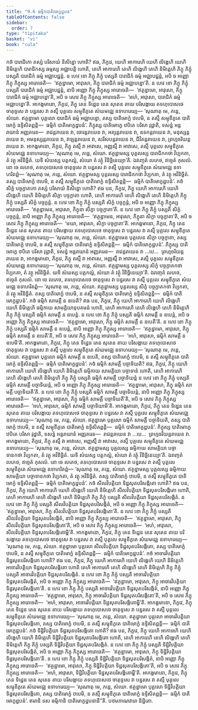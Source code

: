 ```yaml
---
title: "9.6 ធម្មិកបាតិមោក្ខដ្ឋបន"
tableOfContents: false
sidebar:
  order: 7
type: "tipitaka"
basket: "vi"
book: "cula"
---
```



<DynamicBreadcrumb />

<Division number="388" book="cula">

<Paragraph number="1894" book="cula">
កថំ បារាជិកោ តស្សំ បរិសាយំ និសិន្នោ ហោតិ? ឥធ, ភិក្ខវេ, យេហិ អាការេហិ យេហិ លិង្គេហិ យេហិ និមិត្តេហិ បារាជិកស្ស ធម្មស្ស អជ្ឈាបត្តិ ហោតិ, តេហិ អាការេហិ តេហិ លិង្គេហិ តេហិ និមិត្តេហិ ភិក្ខុ ភិក្ខុំ បស្សតិ បារាជិកំ ធម្មំ អជ្ឈាបជ្ជន្តំ. ន ហេវ ខោ ភិក្ខុ ភិក្ខុំ បស្សតិ បារាជិកំ ធម្មំ អជ្ឈាបជ្ជន្តំ, អបិ ច អញ្ញោ ភិក្ខុ ភិក្ខុស្ស អារោចេតិ—  ‘ឥត្ថន្នាមោ, អាវុសោ, ភិក្ខុ បារាជិកំ ធម្មំ អជ្ឈាបន្នោ’តិ. ន ហេវ ខោ ភិក្ខុ ភិក្ខុំ បស្សតិ បារាជិកំ ធម្មំ អជ្ឈាបជ្ជន្តំ, នាបិ អញ្ញោ ភិក្ខុ ភិក្ខុស្ស អារោចេតិ—  ‘ឥត្ថន្នាមោ, អាវុសោ, ភិក្ខុ បារាជិកំ ធម្មំ អជ្ឈាបន្នោ’តិ, អបិ ច សោវ ភិក្ខុ ភិក្ខុស្ស អារោចេតិ—  ‘អហំ, អាវុសោ, បារាជិកំ ធម្មំ អជ្ឈាបន្នោ’តិ. អាកង្ខមានោ, ភិក្ខវេ, ភិក្ខុ តេន ទិដ្ឋេន តេន សុតេន តាយ បរិសង្កាយ តទហុបោសថេ ចាតុទ្ទសេ វា បន្នរសេ វា តស្មឹ បុគ្គលេ សម្មុខីភូតេ សំឃមជ្ឈេ ឧទាហរេយ្យ—
</Paragraph>

<Paragraph number="1895" book="cula">
‘សុណាតុ មេ, ភន្តេ, សំឃោ. ឥត្ថន្នាមោ បុគ្គលោ បារាជិកំ ធម្មំ អជ្ឈាបន្នោ, តស្ស បាតិមោក្ខំ ឋបេមិ, ន តស្មឹ សម្មុខីភូតេ បាតិមោក្ខំ ឧទ្ទិសិតព្ពន្តិ—  ធម្មិកំ បាតិមោក្ខដ្ឋបនំ’.
</Paragraph>

</Division>
<Division number="389" book="cula">

<Paragraph number="1896" book="cula">
ភិក្ខុស្ស បាតិមោក្ខេ ឋបិតេ បរិសា វុដ្ឋាតិ, ទសន្នំ អន្តរាយានំ អញ្ញតរេន—  រាជន្តរាយេន វា, ចោរន្តរាយេន វា, អគ្យន្តរាយេន វា, ឧទកន្តរាយេន វា, មនុស្សន្តរាយេន វា, អមនុស្សន្តរាយេន វា, វាឡន្តរាយេន វា, សរីសបន្តរាយេន វា, ជីវិតន្តរាយេន វា, ព្រហ្មចរិយន្តរាយេន វា. អាកង្ខមានោ, ភិក្ខវេ, ភិក្ខុ តស្មឹ វា អាវាសេ, អញ្ញស្មឹ វា អាវាសេ, តស្មឹ បុគ្គលេ សម្មុខីភូតេ សំឃមជ្ឈេ ឧទាហរេយ្យ—
</Paragraph>

<Paragraph number="1897" book="cula">
‘សុណាតុ មេ, ភន្តេ, សំឃោ. ឥត្ថន្នាមស្ស បុគ្គលស្ស បារាជិកកថា វិប្បកតា, តំ វត្ថុ អវិនិច្ឆិតំ. យទិ សំឃស្ស បត្តកល្លំ, សំឃោ តំ វត្ថុំ វិនិច្ឆិនេយ្យា’តិ.
</Paragraph>

<Paragraph number="1898" book="cula">
ឯវញ្ចេតំ លភេថ, ឥច្ចេតំ កុសលំ. នោ ចេ លភេថ, តទហុបោសថេ ចាតុទ្ទសេ វា បន្នរសេ វា តស្មឹ បុគ្គលេ សម្មុខីភូតេ សំឃមជ្ឈេ ឧទាហរិតព្ពំ—
</Paragraph>

<Paragraph number="1899" book="cula">
‘សុណាតុ មេ, ភន្តេ, សំឃោ. ឥត្ថន្នាមស្ស បុគ្គលស្ស បារាជិកកថា វិប្បកតា, តំ វត្ថុ អវិនិច្ឆិតំ. តស្ស បាតិមោក្ខំ ឋបេមិ, ន តស្មឹ សម្មុខីភូតេ បាតិមោក្ខំ ឧទ្ទិសិតព្ពន្តិ—  ធម្មិកំ បាតិមោក្ខដ្ឋបនំ’.
</Paragraph>

</Division>
<Division number="390" book="cula">

<Paragraph number="1900" book="cula">
កថំ សិក្ខំ បច្ចក្ខាតកោ តស្សំ បរិសាយំ និសិន្នោ ហោតិ? ឥធ បន, ភិក្ខវេ, ភិក្ខុ យេហិ អាការេហិ យេហិ លិង្គេហិ យេហិ និមិត្តេហិ សិក្ខា បច្ចក្ខាតា ហោតិ, តេហិ អាការេហិ តេហិ លិង្គេហិ តេហិ និមិត្តេហិ ភិក្ខុ ភិក្ខុំ បស្សតិ សិក្ខំ បច្ចក្ខន្តំ. ន ហេវ ខោ ភិក្ខុ ភិក្ខុំ បស្សតិ សិក្ខំ បច្ចក្ខន្តំ, អបិ ច អញ្ញោ ភិក្ខុ ភិក្ខុស្ស អារោចេតិ—  ‘ឥត្ថន្នាមេន, អាវុសោ, ភិក្ខុនា សិក្ខា បច្ចក្ខាតា’តិ. ន ហេវ ខោ ភិក្ខុ ភិក្ខុំ បស្សតិ សិក្ខំ បច្ចក្ខន្តំ, នាបិ អញ្ញោ ភិក្ខុ ភិក្ខុស្ស អារោចេតិ—  ‘ឥត្ថន្នាមេន, អាវុសោ, ភិក្ខុនា សិក្ខា បច្ចក្ខាតា’តិ, អបិ ច សោវ ភិក្ខុ ភិក្ខុស្ស អារោចេតិ—  ‘មយា, អាវុសោ, សិក្ខា បច្ចក្ខាតា’តិ. អាកង្ខមានោ, ភិក្ខវេ, ភិក្ខុ តេន ទិដ្ឋេន តេន សុតេន តាយ បរិសង្កាយ តទហុបោសថេ ចាតុទ្ទសេ វា បន្នរសេ វា តស្មឹ បុគ្គលេ សម្មុខីភូតេ សំឃមជ្ឈេ ឧទាហរេយ្យ—
</Paragraph>

<Paragraph number="1901" book="cula">
‘សុណាតុ មេ, ភន្តេ, សំឃោ. ឥត្ថន្នាមេន បុគ្គលេន សិក្ខា បច្ចក្ខាតា, តស្ស បាតិមោក្ខំ ឋបេមិ, ន តស្មឹ សម្មុខីភូតេ បាតិមោក្ខំ ឧទ្ទិសិតព្ពន្តិ—  ធម្មិកំ បាតិមោក្ខដ្ឋបនំ’.
</Paragraph>

</Division>
<Division number="391" book="cula">

<Paragraph number="1902" book="cula">
ភិក្ខុស្ស បាតិមោក្ខេ ឋបិតេ បរិសា វុដ្ឋាតិ, ទសន្នំ អន្តរាយានំ អញ្ញតរេន—  រាជន្តរាយេន វា …បេ…  ព្រហ្មចរិយន្តរាយេន វា, អាកង្ខមានោ, ភិក្ខវេ, ភិក្ខុ តស្មឹ វា អាវាសេ, អញ្ញស្មឹ វា អាវាសេ, តស្មឹ បុគ្គលេ សម្មុខីភូតេ សំឃមជ្ឈេ ឧទាហរេយ្យ—
</Paragraph>

<Paragraph number="1903" book="cula">
‘សុណាតុ មេ, ភន្តេ, សំឃោ. ឥត្ថន្នាមស្ស បុគ្គលស្ស សិក្ខំ បច្ចក្ខាតកថា វិប្បកតា, តំ វត្ថុ អវិនិច្ឆិតំ. យទិ សំឃស្ស បត្តកល្លំ, សំឃោ តំ វត្ថុំ វិនិច្ឆិនេយ្យា’តិ.
</Paragraph>

<Paragraph number="1904" book="cula">
ឯវញ្ចេតំ លភេថ, ឥច្ចេតំ កុសលំ. នោ ចេ លភេថ, តទហុបោសថេ ចាតុទ្ទសេ វា បន្នរសេ វា តស្មឹ បុគ្គលេ សម្មុខីភូតេ សំឃមជ្ឈេ ឧទាហរិតព្ពំ—
</Paragraph>

<Paragraph number="1905" book="cula">
‘សុណាតុ មេ, ភន្តេ, សំឃោ. ឥត្ថន្នាមស្ស បុគ្គលស្ស សិក្ខំ បច្ចក្ខាតកថា វិប្បកតា, តំ វត្ថុ អវិនិច្ឆិតំ. តស្ស បាតិមោក្ខំ ឋបេមិ, ន តស្មឹ សម្មុខីភូតេ បាតិមោក្ខំ ឧទ្ទិសិតព្ពន្តិ—  ធម្មិកំ បាតិមោក្ខដ្ឋបនំ’.
</Paragraph>

</Division>
<Division number="392" book="cula">

<Paragraph number="1906" book="cula">
កថំ ធម្មិកំ សាមគ្គឹ ន ឧបេតិ? ឥធ បន, ភិក្ខវេ, ភិក្ខុ យេហិ អាការេហិ យេហិ លិង្គេហិ យេហិ និមិត្តេហិ ធម្មិកាយ សាមគ្គិយានុបគមនំ ហោតិ, តេហិ អាការេហិ តេហិ លិង្គេហិ តេហិ និមិត្តេហិ ភិក្ខុ ភិក្ខុំ បស្សតិ ធម្មិកំ សាមគ្គឹ ន ឧបេន្តំ. ន ហេវ ខោ ភិក្ខុ ភិក្ខុំ បស្សតិ ធម្មិកំ សាមគ្គឹ ន ឧបេន្តំ, អបិ ច អញ្ញោ ភិក្ខុ ភិក្ខុស្ស អារោចេតិ—  ‘ឥត្ថន្នាមោ, អាវុសោ, ភិក្ខុ ធម្មិកំ សាមគ្គឹ ន ឧបេតី’តិ. ន ហេវ ខោ ភិក្ខុ ភិក្ខុំ បស្សតិ ធម្មិកំ សាមគ្គឹ ន ឧបេន្តំ, នាបិ អញ្ញោ ភិក្ខុ ភិក្ខុស្ស អារោចេតិ—  ‘ឥត្ថន្នាមោ, អាវុសោ, ភិក្ខុ ធម្មិកំ សាមគ្គឹ ន ឧបេតី’តិ, អបិ ច សោវ ភិក្ខុ ភិក្ខុស្ស អារោចេតិ—  ‘អហំ, អាវុសោ, ធម្មិកំ សាមគ្គឹ ន ឧបេមី’តិ. អាកង្ខមានោ, ភិក្ខវេ, ភិក្ខុ តេន ទិដ្ឋេន តេន សុតេន តាយ បរិសង្កាយ តទហុបោសថេ ចាតុទ្ទសេ វា បន្នរសេ វា តស្មឹ បុគ្គលេ សម្មុខីភូតេ សំឃមជ្ឈេ ឧទាហរេយ្យ—
</Paragraph>

<Paragraph number="1907" book="cula">
‘សុណាតុ មេ, ភន្តេ, សំឃោ. ឥត្ថន្នាមោ បុគ្គលោ ធម្មិកំ សាមគ្គឹ ន ឧបេតិ, តស្ស បាតិមោក្ខំ ឋបេមិ, ន តស្មឹ សម្មុខីភូតេ បាតិមោក្ខំ ឧទ្ទិសិតព្ពន្តិ—  ធម្មិកំ បាតិមោក្ខដ្ឋបនំ’.
</Paragraph>

</Division>
<Division number="393" book="cula">

<Paragraph number="1908" book="cula">
កថំ ធម្មិកំ សាមគ្គឹ បច្ចាទិយតិ? ឥធ, ភិក្ខវេ, ភិក្ខុ យេហិ អាការេហិ យេហិ លិង្គេហិ យេហិ និមិត្តេហិ ធម្មិកាយ សាមគ្គិយា បច្ចាទានំ ហោតិ, តេហិ អាការេហិ តេហិ លិង្គេហិ តេហិ និមិត្តេហិ ភិក្ខុ ភិក្ខុំ បស្សតិ ធម្មិកំ សាមគ្គឹ បច្ចាទិយន្តំ ន ហេវ ខោ ភិក្ខុ ភិក្ខុំ បស្សតិ ធម្មិកំ សាមគ្គឹ បច្ចាទិយន្តំ, អបិ ច អញ្ញោ ភិក្ខុ ភិក្ខុស្ស អារោចេតិ—  ‘ឥត្ថន្នាមោ, អាវុសោ, ភិក្ខុ ធម្មិកំ សាមគ្គឹ បច្ចាទិយតី’តិ. ន ហេវ ខោ ភិក្ខុ ភិក្ខុំ បស្សតិ ធម្មិកំ សាមគ្គឹ បច្ចាទិយន្តំ, នាបិ អញ្ញោ ភិក្ខុ ភិក្ខុស្ស អារោចេតិ—  ‘ឥត្ថន្នាមោ, អាវុសោ, ភិក្ខុ ធម្មិកំ សាមគ្គឹ បច្ចាទិយតី’តិ, អបិ ច សោវ ភិក្ខុ ភិក្ខុស្ស អារោចេតិ—  ‘អហំ, អាវុសោ, ធម្មិកំ សាមគ្គឹ បច្ចាទិយាមី’តិ. អាកង្ខមានោ, ភិក្ខវេ, ភិក្ខុ តេន ទិដ្ឋេន តេន សុតេន តាយ បរិសង្កាយ តទហុបោសថេ ចាតុទ្ទសេ វា បន្នរសេ វា តស្មឹ បុគ្គលេ សម្មុខីភូតេ សំឃមជ្ឈេ ឧទាហរេយ្យ—
</Paragraph>

<Paragraph number="1909" book="cula">
‘សុណាតុ មេ, ភន្តេ, សំឃោ. ឥត្ថន្នាមោ បុគ្គលោ ធម្មិកំ សាមគ្គឹ បច្ចាទិយតិ, តស្ស បាតិមោក្ខំ ឋបេមិ, ន តស្មឹ សម្មុខីភូតេ បាតិមោក្ខំ ឧទ្ទិសិតព្ពន្តិ—  ធម្មិកំ បាតិមោក្ខដ្ឋបនំ’.
</Paragraph>

</Division>
<Division number="394" book="cula">

<Paragraph number="1910" book="cula">
ភិក្ខុស្ស បាតិមោក្ខេ ឋបិតេ បរិសា វុដ្ឋាតិ, ទសន្នំ អន្តរាយានំ អញ្ញតរេន—  រាជន្តរាយេន វា …បេ…  ព្រហ្មចរិយន្តរាយេន វា. អាកង្ខមានោ, ភិក្ខវេ, ភិក្ខុ តស្មឹ វា អាវាសេ, អញ្ញស្មឹ វា អាវាសេ, តស្មឹ បុគ្គលេ សម្មុខីភូតេ សំឃមជ្ឈេ ឧទាហរេយ្យ—
</Paragraph>

<Paragraph number="1911" book="cula">
‘សុណាតុ មេ, ភន្តេ, សំឃោ. ឥត្ថន្នាមស្ស បុគ្គលស្ស ធម្មិកាយ សាមគ្គិយា បច្ចាទានកថា វិប្បកតា, តំ វត្ថុ អវិនិច្ឆិតំ. យទិ សំឃស្ស បត្តកល្លំ, សំឃោ តំ វត្ថុំ វិនិច្ឆិនេយ្យា’តិ.
</Paragraph>

<Paragraph number="1912" book="cula">
ឯវញ្ចេតំ លភេថ, ឥច្ចេតំ កុសលំ. នោ ចេ លភេថ, តទហុបោសថេ ចាតុទ្ទសេ វា បន្នរសេ វា តស្មឹ បុគ្គលេ សម្មុខីភូតេ សំឃមជ្ឈេ ឧទាហរិតព្ពំ—
</Paragraph>

<Paragraph number="1913" book="cula">
‘សុណាតុ មេ, ភន្តេ, សំឃោ. ឥត្ថន្នាមស្ស បុគ្គលស្ស ធម្មិកាយ សាមគ្គិយា បច្ចាទានកថា វិប្បកតា, តំ វត្ថុ អវិនិច្ឆិតំ. តស្ស បាតិមោក្ខំ ឋបេមិ, ន តស្មឹ សម្មុខីភូតេ បាតិមោក្ខំ ឧទ្ទិសិតព្ពន្តិ—  ធម្មិកំ បាតិមោក្ខដ្ឋបនំ’.
</Paragraph>

</Division>
<Division number="395" book="cula">

<Paragraph number="1914" book="cula">
កថំ សីលវិបត្តិយា ទិដ្ឋសុតបរិសង្កិតោ ហោតិ? ឥធ បន, ភិក្ខវេ, ភិក្ខុ យេហិ អាការេហិ យេហិ លិង្គេហិ យេហិ និមិត្តេហិ សីលវិបត្តិយា ទិដ្ឋសុតបរិសង្កិតោ ហោតិ, តេហិ អាការេហិ តេហិ លិង្គេហិ តេហិ និមិត្តេហិ ភិក្ខុ ភិក្ខុំ បស្សតិ សីលវិបត្តិយា ទិដ្ឋសុតបរិសង្កិតំ. ន ហេវ ខោ ភិក្ខុ ភិក្ខុំ បស្សតិ សីលវិបត្តិយា ទិដ្ឋសុតបរិសង្កិតំ, អបិ ច អញ្ញោ ភិក្ខុ ភិក្ខុស្ស អារោចេតិ—  ‘ឥត្ថន្នាមោ, អាវុសោ, ភិក្ខុ សីលវិបត្តិយា ទិដ្ឋសុតបរិសង្កិតោ’តិ. ន ហេវ ខោ ភិក្ខុ ភិក្ខុំ បស្សតិ សីលវិបត្តិយា ទិដ្ឋសុតបរិសង្កិតំ, នាបិ អញ្ញោ ភិក្ខុ ភិក្ខុស្ស អារោចេតិ—  ‘ឥត្ថន្នាមោ, អាវុសោ, ភិក្ខុ សីលវិបត្តិយា ទិដ្ឋសុតបរិសង្កិតោ’តិ, អបិ ច សោវ ភិក្ខុ ភិក្ខុស្ស អារោចេតិ—  ‘អហំ, អាវុសោ, សីលវិបត្តិយា ទិដ្ឋសុតបរិសង្កិតោម្ហី’តិ. អាកង្ខមានោ, ភិក្ខវេ, ភិក្ខុ តេន ទិដ្ឋេន តេន សុតេន តាយ បរិសង្កាយ តទហុបោសថេ ចាតុទ្ទសេ វា បន្នរសេ វា តស្មឹ បុគ្គលេ សម្មុខីភូតេ សំឃមជ្ឈេ ឧទាហរេយ្យ—
</Paragraph>

<Paragraph number="1915" book="cula">
‘សុណាតុ មេ, ភន្តេ, សំឃោ. ឥត្ថន្នាមោ បុគ្គលោ សីលវិបត្តិយា ទិដ្ឋសុតបរិសង្កិតោ, តស្ស បាតិមោក្ខំ ឋបេមិ, ន តស្មឹ សម្មុខីភូតេ បាតិមោក្ខំ ឧទ្ទិសិតព្ពន្តិ—  ធម្មិកំ បាតិមោក្ខដ្ឋបនំ’.
</Paragraph>

</Division>
<Division number="396" book="cula">

<Paragraph number="1916" book="cula">
កថំ អាចារវិបត្តិយា ទិដ្ឋសុតបរិសង្កិតោ ហោតិ? ឥធ បន, ភិក្ខវេ, ភិក្ខុ យេហិ អាការេហិ យេហិ លិង្គេហិ យេហិ និមិត្តេហិ អាចារវិបត្តិយា ទិដ្ឋសុតបរិសង្កិតោ ហោតិ តេហិ អាការេហិ តេហិ លិង្គេហិ តេហិ និមិត្តេហិ ភិក្ខុ ភិក្ខុំ បស្សតិ អាចារវិបត្តិយា ទិដ្ឋសុតបរិសង្កិតំ. ន ហេវ ខោ ភិក្ខុ ភិក្ខុំ បស្សតិ អាចារវិបត្តិយា ទិដ្ឋសុតបរិសង្កិតំ, អបិ ច អញ្ញោ ភិក្ខុ ភិក្ខុស្ស អារោចេតិ—  ‘ឥត្ថន្នាមោ, អាវុសោ, ភិក្ខុ អាចារវិបត្តិយា ទិដ្ឋសុតបរិសង្កិតោ’តិ. ន ហេវ ខោ ភិក្ខុ ភិក្ខុំ បស្សតិ អាចារវិបត្តិយា ទិដ្ឋសុតបរិសង្កិតំ, នាបិ អញ្ញោ ភិក្ខុ ភិក្ខុស្ស អារោចេតិ—  ‘ឥត្ថន្នាមោ, អាវុសោ, ភិក្ខុ អាចារវិបត្តិយា ទិដ្ឋសុតបរិសង្កិតោ’តិ, អបិ ច សោវ ភិក្ខុ ភិក្ខុស្ស អារោចេតិ—  ‘អហំ, អាវុសោ, អាចារវិបត្តិយា ទិដ្ឋសុតបរិសង្កិតោម្ហី’តិ. អាកង្ខមានោ, ភិក្ខវេ, ភិក្ខុ តេន ទិដ្ឋេន តេន សុតេន តាយ បរិសង្កាយ តទហុបោសថេ ចាតុទ្ទសេ វា បន្នរសេ វា តស្មឹ បុគ្គលេ សម្មុខីភូតេ សំឃមជ្ឈេ ឧទាហរេយ្យ—
</Paragraph>

<Paragraph number="1917" book="cula">
‘សុណាតុ មេ, ភន្តេ, សំឃោ. ឥត្ថន្នាមោ បុគ្គលោ អាចារវិបត្តិយា ទិដ្ឋសុតបរិសង្កិតោ, តស្ស បាតិមោក្ខំ ឋបេមិ, ន តស្មឹ សម្មុខីភូតេ បាតិមោក្ខំ ឧទ្ទិសិតព្ពន្តិ—  ធម្មិកំ បាតិមោក្ខដ្ឋបនំ’.
</Paragraph>

</Division>
<Division number="397" book="cula">

<Paragraph number="1918" book="cula">
កថំ ទិដ្ឋិវិបត្តិយា ទិដ្ឋសុតបរិសង្កិតោ ហោតិ? ឥធ បន, ភិក្ខវេ, ភិក្ខុ យេហិ អាការេហិ យេហិ លិង្គេហិ យេហិ និមិត្តេហិ ទិដ្ឋិវិបត្តិយា ទិដ្ឋសុតបរិសង្កិតោ ហោតិ, តេហិ អាការេហិ តេហិ លិង្គេហិ តេហិ និមិត្តេហិ ភិក្ខុ ភិក្ខុំ បស្សតិ ទិដ្ឋិវិបត្តិយា ទិដ្ឋសុតបរិសង្កិតំ. ន ហេវ ខោ ភិក្ខុ ភិក្ខុំ បស្សតិ ទិដ្ឋិវិបត្តិយា ទិដ្ឋសុតបរិសង្កិតំ, អបិ ច អញ្ញោ ភិក្ខុ ភិក្ខុស្ស អារោចេតិ—  ‘ឥត្ថន្នាមោ, អាវុសោ, ភិក្ខុ ទិដ្ឋិវិបត្តិយា ទិដ្ឋសុតបរិសង្កិតោ’តិ. ន ហេវ ខោ ភិក្ខុ ភិក្ខុំ បស្សតិ ទិដ្ឋិវិបត្តិយា ទិដ្ឋសុតបរិសង្កិតំ, នាបិ អញ្ញោ ភិក្ខុ ភិក្ខុស្ស អារោចេតិ—  ‘ឥត្ថន្នាមោ, អាវុសោ, ភិក្ខុ ទិដ្ឋិវិបត្តិយា ទិដ្ឋសុតបរិសង្កិតោ’តិ, អបិ ច សោវ ភិក្ខុ ភិក្ខុស្ស អារោចេតិ—  ‘អហំ, អាវុសោ, ទិដ្ឋិវិបត្តិយា ទិដ្ឋសុតបរិសង្កិតោម្ហី’តិ. អាកង្ខមានោ, ភិក្ខវេ, ភិក្ខុ តេន ទិដ្ឋេន តេន សុតេន តាយ បរិសង្កាយ តទហុបោសថេ ចាតុទ្ទសេ វា បន្នរសេ វា តស្មឹ បុគ្គលេ សម្មុខីភូតេ សំឃមជ្ឈេ ឧទាហរេយ្យ—
</Paragraph>

<Paragraph number="1919" book="cula">
‘សុណាតុ មេ, ភន្តេ, សំឃោ. ឥត្ថន្នាមោ បុគ្គលោ ទិដ្ឋិវិបត្តិយា ទិដ្ឋសុតបរិសង្កិតោ, តស្ស បាតិមោក្ខំ ឋបេមិ, ន តស្មឹ សម្មុខីភូតេ បាតិមោក្ខំ ឧទ្ទិសិតព្ពន្តិ—  ធម្មិកំ បាតិមោក្ខដ្ឋបនំ’.
</Paragraph>

<Paragraph number="1920" book="cula">
ឥមានិ ទស ធម្មិកានិ បាតិមោក្ខដ្ឋបនានី”តិ.

</Paragraph>
</Division>

<Paragraph number="1921" type="center" book="cula">
បឋមភាណវារោ និដ្ឋិតោ.
</Paragraph>